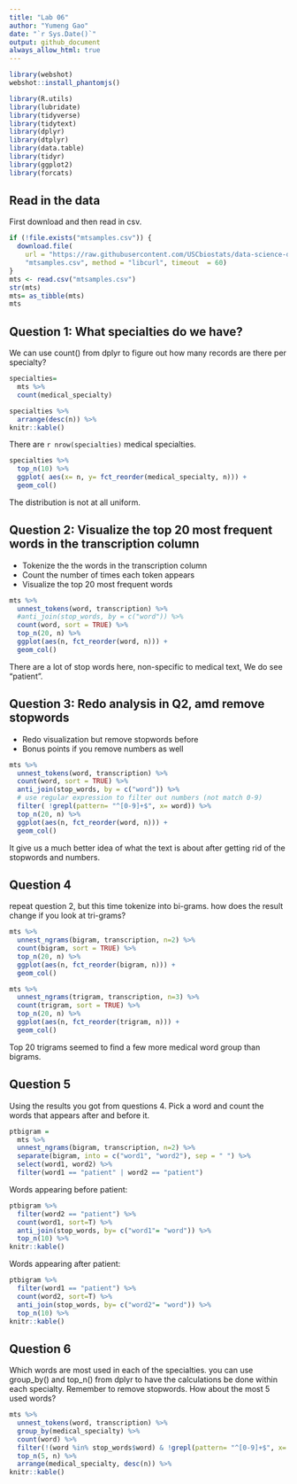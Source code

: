 ```yaml
---
title: "Lab 06"
author: "Yumeng Gao"
date: "`r Sys.Date()`"
output: github_document
always_allow_html: true
---
```


```r
library(webshot)
webshot::install_phantomjs()
```

```r
library(R.utils)
library(lubridate)
library(tidyverse)
library(tidytext)
library(dplyr)
library(dtplyr)
library(data.table)
library(tidyr)
library(ggplot2)
library(forcats)
```

## Read in the data
First download and then read in csv.
```r
if (!file.exists("mtsamples.csv")) {
  download.file(
    url = "https://raw.githubusercontent.com/USCbiostats/data-science-data/master/00_mtsamples/mtsamples.csv",
    "mtsamples.csv", method = "libcurl", timeout  = 60)
}
mts <- read.csv("mtsamples.csv")
str(mts)
mts= as_tibble(mts)
mts
```

## Question 1: What specialties do we have?
We can use count() from dplyr to figure out how many records are there per specialty? 
```r
specialties=
  mts %>%
  count(medical_specialty)

specialties %>%
  arrange(desc(n)) %>%
knitr::kable()
```

There are `r nrow(specialties)` medical specialties.

```r
specialties %>%
  top_n(10) %>%
  ggplot( aes(x= n, y= fct_reorder(medical_specialty, n))) +
  geom_col()
```

The distribution is not at all uniform.

## Question 2: Visualize the top 20 most frequent words in the transcription column

* Tokenize the the words in the transcription column
* Count the number of times each token appears
* Visualize the top 20 most frequent words

```r
mts %>%
  unnest_tokens(word, transcription) %>%
  #anti_join(stop_words, by = c("word")) %>%
  count(word, sort = TRUE) %>%
  top_n(20, n) %>%
  ggplot(aes(n, fct_reorder(word, n))) +
  geom_col()
```

There are a lot of stop words here, non-specific to medical text,
We do see "patient".

## Question 3: Redo analysis in Q2, amd remove stopwords
* Redo visualization but remove stopwords before
* Bonus points if you remove numbers as well

```r
mts %>%
  unnest_tokens(word, transcription) %>%
  count(word, sort = TRUE) %>%
  anti_join(stop_words, by = c("word")) %>%
  # use regular expression to filter out numbers (not match 0-9)
  filter( !grepl(pattern= "^[0-9]+$", x= word)) %>%
  top_n(20, n) %>%
  ggplot(aes(n, fct_reorder(word, n))) +
  geom_col()
```

It give us a much better idea of what the text is about after getting rid of the stopwords and numbers.

## Question 4
repeat question 2, but this time tokenize into bi-grams. 
how does the result change if you look at tri-grams?


```r
mts %>%
  unnest_ngrams(bigram, transcription, n=2) %>%
  count(bigram, sort = TRUE) %>%
  top_n(20, n) %>%
  ggplot(aes(n, fct_reorder(bigram, n))) +
  geom_col()
```

```r
mts %>%
  unnest_ngrams(trigram, transcription, n=3) %>%
  count(trigram, sort = TRUE) %>%
  top_n(20, n) %>%
  ggplot(aes(n, fct_reorder(trigram, n))) +
  geom_col()
```

Top 20 trigrams seemed to find a few more medical word group than bigrams.

## Question 5
Using the results you got from questions 4. Pick a word and count the words that appears after and before it.

```r
ptbigram =
  mts %>%
  unnest_ngrams(bigram, transcription, n=2) %>%
  separate(bigram, into = c("word1", "word2"), sep = " ") %>%
  select(word1, word2) %>%
  filter(word1 == "patient" | word2 == "patient")
```

Words appearing before patient:

```r
ptbigram %>%
  filter(word2 == "patient") %>%
  count(word1, sort=T) %>%
  anti_join(stop_words, by= c("word1"= "word")) %>%
  top_n(10) %>%
knitr::kable()
```

Words appearing after patient:

```r
ptbigram %>%
  filter(word1 == "patient") %>%
  count(word2, sort=T) %>%
  anti_join(stop_words, by= c("word2"= "word")) %>%
  top_n(10) %>%
knitr::kable()
```

## Question 6
Which words are most used in each of the specialties. you can use group_by() and top_n() from dplyr to have the calculations be done within each specialty. 
Remember to remove stopwords. How about the most 5 used words?
```r
mts %>%
  unnest_tokens(word, transcription) %>%
  group_by(medical_specialty) %>%
  count(word) %>%
  filter(!(word %in% stop_words$word) & !grepl(pattern= "^[0-9]+$", x= word)) %>%
  top_n(5, n) %>%
  arrange(medical_specialty, desc(n)) %>%
knitr::kable()
```



